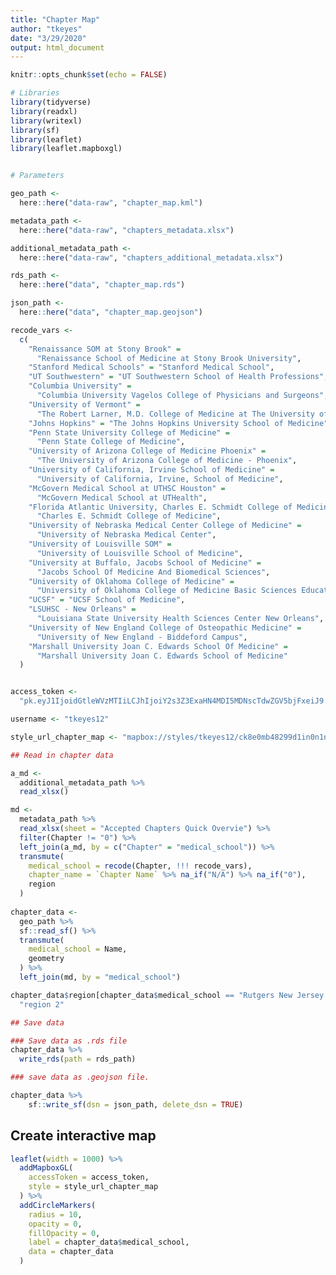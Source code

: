```yaml
---
title: "Chapter Map"
author: "tkeyes"
date: "3/29/2020"
output: html_document
---
```


```r
knitr::opts_chunk$set(echo = FALSE)
```

```r
# Libraries
library(tidyverse)
library(readxl)
library(writexl)
library(sf)
library(leaflet)
library(leaflet.mapboxgl)


# Parameters 

geo_path <- 
  here::here("data-raw", "chapter_map.kml")

metadata_path <- 
  here::here("data-raw", "chapters_metadata.xlsx")

additional_metadata_path <- 
  here::here("data-raw", "chapters_additional_metadata.xlsx")

rds_path <- 
  here::here("data", "chapter_map.rds")

json_path <- 
  here::here("data", "chapter_map.geojson")

recode_vars <- 
  c(
    "Renaissance SOM at Stony Brook" = 
      "Renaissance School of Medicine at Stony Brook University",
    "Stanford Medical Schools" = "Stanford Medical School", 
    "UT Southwestern" = "UT Southwestern School of Health Professions", 
    "Columbia University" = 
      "Columbia University Vagelos College of Physicians and Surgeons",
    "University of Vermont" = 
      "The Robert Larner, M.D. College of Medicine at The University of Vermont",
    "Johns Hopkins" = "The Johns Hopkins University School of Medicine", 
    "Penn State University College of Medicine" = 
      "Penn State College of Medicine",
    "University of Arizona College of Medicine Phoenix" = 
      "The University of Arizona College of Medicine - Phoenix",  
    "University of California, Irvine School of Medicine" = 
      "University of California, Irvine, School of Medicine",
    "McGovern Medical School at UTHSC Houston" = 
      "McGovern Medical School at UTHealth", 
    "Florida Atlantic University, Charles E. Schmidt College of Medicine" = 
      "Charles E. Schmidt College of Medicine",
    "University of Nebraska Medical Center College of Medicine" = 
      "University of Nebraska Medical Center",
    "University of Louisville SOM" = 
      "University of Louisville School of Medicine",
    "University at Buffalo, Jacobs School of Medicine" = 
      "Jacobs School Of Medicine And Biomedical Sciences",
    "University of Oklahoma College of Medicine" = 
      "University of Oklahoma College of Medicine Basic Sciences Education Building",
    "UCSF" = "UCSF School of Medicine", 
    "LSUHSC - New Orleans" = 
      "Louisiana State University Health Sciences Center New Orleans",
    "University of New England College of Osteopathic Medicine" = 
      "University of New England - Biddeford Campus", 
    "Marshall University Joan C. Edwards School Of Medicine" = 
      "Marshall University Joan C. Edwards School of Medicine"
  )


access_token <- 
  "pk.eyJ1IjoidGtleWVzMTIiLCJhIjoiY2s3Z3ExaHN4MDI5MDNscTdwZGV5bjFxeiJ9.AzYinG1evgd6aQif45NcyQ"

username <- "tkeyes12"

style_url_chapter_map <- "mapbox://styles/tkeyes12/ck8e0mb48299d1in0n1nzm74b"


```


```r
## Read in chapter data

a_md <-
  additional_metadata_path %>% 
  read_xlsx()

md <- 
  metadata_path %>% 
  read_xlsx(sheet = "Accepted Chapters Quick Overvie") %>% 
  filter(Chapter != "0") %>% 
  left_join(a_md, by = c("Chapter" = "medical_school")) %>% 
  transmute(
    medical_school = recode(Chapter, !!! recode_vars), 
    chapter_name = `Chapter Name` %>% na_if("N/A") %>% na_if("0"), 
    region
  ) 
  
chapter_data <- 
  geo_path %>% 
  sf::read_sf() %>% 
  transmute(
    medical_school = Name, 
    geometry
  ) %>% 
  left_join(md, by = "medical_school")

chapter_data$region[chapter_data$medical_school == "Rutgers New Jersey Medical School"] <- 
  "region 2"
```




```r
## Save data

### Save data as .rds file
chapter_data %>% 
  write_rds(path = rds_path)
```


```r
### save data as .geojson file. 

chapter_data %>% 
    sf::write_sf(dsn = json_path, delete_dsn = TRUE)
```

## Create interactive map

```r
leaflet(width = 1000) %>%
  addMapboxGL(
    accessToken = access_token,
    style = style_url_chapter_map
  ) %>%
  addCircleMarkers(
    radius = 10,
    opacity = 0,
    fillOpacity = 0,
    label = chapter_data$medical_school, 
    data = chapter_data
  )
```

